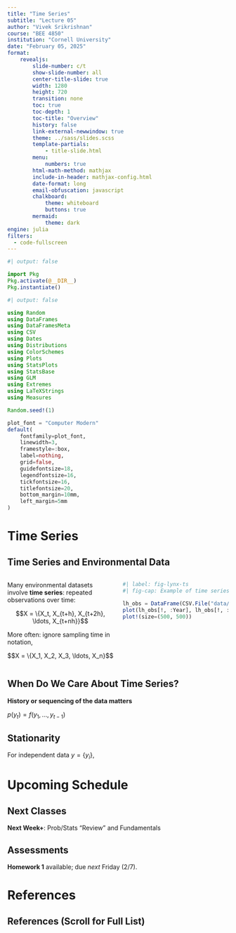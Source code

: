 ```yaml
---
title: "Time Series"
subtitle: "Lecture 05"
author: "Vivek Srikrishnan"
course: "BEE 4850"
institution: "Cornell University"
date: "February 05, 2025"
format:
    revealjs:
        slide-number: c/t
        show-slide-number: all
        center-title-slide: true
        width: 1280
        height: 720
        transition: none
        toc: true
        toc-depth: 1
        toc-title: "Overview"
        history: false
        link-external-newwindow: true
        theme: ../sass/slides.scss
        template-partials:
            - title-slide.html
        menu:
            numbers: true
        html-math-method: mathjax
        include-in-header: mathjax-config.html
        date-format: long
        email-obfuscation: javascript
        chalkboard:
            theme: whiteboard
            buttons: true
        mermaid: 
            theme: dark
engine: julia
filters:
  - code-fullscreen
---
```


```julia
#| output: false

import Pkg
Pkg.activate(@__DIR__)
Pkg.instantiate()
```

```julia
#| output: false

using Random
using DataFrames
using DataFramesMeta
using CSV
using Dates
using Distributions
using ColorSchemes
using Plots
using StatsPlots
using StatsBase
using GLM
using Extremes
using LaTeXStrings
using Measures

Random.seed!(1)

plot_font = "Computer Modern"
default(
    fontfamily=plot_font,
    linewidth=3, 
    framestyle=:box, 
    label=nothing, 
    grid=false,
    guidefontsize=18,
    legendfontsize=16,
    tickfontsize=16,
    titlefontsize=20,
    bottom_margin=10mm,
    left_margin=5mm
)
```


# Time Series

## Time Series and Environmental Data

:::: {.columns}
::: {.column width=50%}
Many environmental datasets involve **time series**: repeated observations over time:

$$X = \{X_t, X_{t+h}, X_{t+2h}, \ldots, X_{t+nh}}$$ 

More often: ignore sampling time in notation, 

$$X = \{X_1, X_2, X_3, \ldots, X_n}$$ 

:::
::: {.column width=50%}
```julia
#| label: fig-lynx-ts
#| fig-cap: Example of time series: trapped lynx populations in Canada.

lh_obs = DataFrame(CSV.File("data/predatorprey/Lynx_Hare.csv"))
plot(lh_obs[!, :Year], lh_obs[!, :Lynx], xlabel="Year", ylabel="Lynx Pelts", markersize=5, markershape=:circle, markercolor=:black, color=:grey, linewidth=3, legend=false)
plot!(size=(500, 500))
```
:::
::::

## When Do We Care About Time Series?

**History or sequencing of the data matters**

$p(y_t) = f(y_1, \ldots, y_{t-1})$


## Stationarity

For independent data $y = \{y_i\}$, 

# Upcoming Schedule

## Next Classes

**Next Week+**: Prob/Stats "Review" and Fundamentals

## Assessments

**Homework 1** available; due *next* Friday (2/7).

# References

## References (Scroll for Full List)
